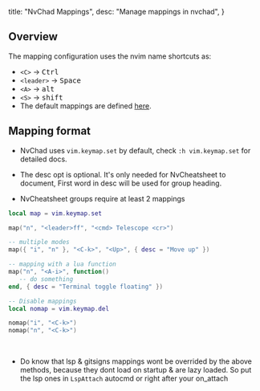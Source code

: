   title: "NvChad Mappings",
  desc: "Manage mappings in nvchad",
}

## Overview

The mapping configuration uses the nvim name shortcuts as:

- `<C>` -> <kbd>Ctrl</kbd>
- `<leader>` -> <kbd>Space</kbd>
- `<A>` -> <kbd>alt</kbd>
- `<S>` -> <kbd>shift</kbd>
- The default mappings are defined [here](https://github.com/NvChad/NvChad/blob/v2.5/lua/nvchad/mappings.lua). 

## Mapping format

- NvChad uses `vim.keymap.set` by default, check `:h vim.keymap.set` for detailed docs.
- The desc opt is optional. It's only needed for NvCheatsheet to document, First word in desc will be used for group heading.

- NvCheatsheet groups require at least 2 mappings

```lua 
local map = vim.keymap.set

map("n", "<leader>ff", "<cmd> Telescope <cr>")

-- multiple modes 
map({ "i", "n" }, "<C-k>", "<Up>", { desc = "Move up" })

-- mapping with a lua function
map("n", "<A-i>", function()
   -- do something
end, { desc = "Terminal toggle floating" })

-- Disable mappings
local nomap = vim.keymap.del

nomap("i", "<C-k>")
nomap("n", "<C-k>")
```

<br/>

- Do know that lsp & gitsigns mappings wont be overrided by the above methods, because they dont load on startup & are lazy loaded. So put the lsp ones in `LspAttach` autocmd or right after your on_attach
